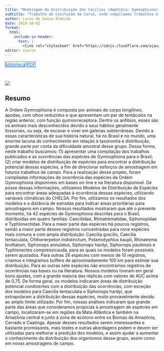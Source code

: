```yaml
---
title: "Modelagem da distribuição das Cecílias (Amphibia: Gymnophiona) do Brasil: subsídios para conservação e amostragens de campo"
subtitle: "Trabalho de Conclusão de Curso, onde compilamos trabalhos e ocorrências das espécies de Gymnophiona para o Brasil e criamos modelos de distribuição de espécies para encontrar a distribuição potencial para direcionar esforços de amostragem em trabalhos de campo."
author: Lucas de Souza Almeida
date: 2019-10-01
format:
  html:
    include-in-header: 
      text: |
        <link rel="stylesheet" href="https://cdnjs.cloudflare.com/ajax/libs/font-awesome/6.5.0/css/all.min.css">
editor: source
---
```


<div class="mt-4 d-flex flex-row flex-wrap gap-1 justify-content-left justify-content-sm-start" role="group" aria-label="Links">
  <a href="https://repositorio.unesp.br/handle/11449/235588" class="btn btn-custom text-capitalize" target="_blank"><i class="fas fa-graduation-cap me-1"></i>biblioteca</a>
  <a href="/publications/2019-almeida.pdf" class="btn btn-custom text-capitalize" target="_blank"><i class="bi bi-file-earmark-pdf me-1"></i>PDF</a>
</div>

<style>
  .btn-custom {
    background-color: white;
    border: 1px solid #1c6cbe; /* Borda azul */
    color: #1c6cbe; /* Texto azul */
    transition: background-color 0.3s, color 0.3s;
  }
  .btn-custom:hover {
    background-color: #1c6cbe; /* Cor de fundo azul ao passar o mouse */
    color: white; /* Texto branco */
  }
</style>

<br> 

![](featured.png)

## Resumo

A Ordem Gymnophiona é composta por animais de corpo longilíneo, ápodas, com olhos reduzidos e que apresentam um par de tentáculos na região anterior, com função quimiorreceptora. Dentre os anfíbios, esses são os animais mais desconhecidos devido a seus hábitos geralmente fossoriais, ou seja, de escavar e viver em galerias subterrâneas. Devido a essas características de sua história natural, há no Brasil e no mundo, uma enorme lacuna de conhecimento em relação à taxonomia e distribuição, grande parte por conta da dificuldade amostral desse grupo. Dessa forma, neste trabalho buscamos: (1) apresentar uma compilação dos trabalhos publicados e as ocorrências das espécies de Gymnophiona para o Brasil; (2) criar modelos de distribuição de espécies para encontrar a distribuição potencial dessas espécies, a fim de direcionar esforços de amostragem em futuros trabalhos de campo. Para a realização desse projeto, foram compiladas informações de ocorrência das espécies da Ordem Gymnophiona disponíveis em bases on-line e na literatura disponível. De posse dessas informações, utilizamos Modelos de Distribuição de Espécies para encontrar áreas adequadas à ocorrência dessas espécies, utilizando variáveis climáticas do CHELSA. Por fim, utilizamos os resultados dos modelos e a distância de estradas para indicar áreas prioritárias para amostragens em campo. Nossos resultados mostraram que até o presente momento, há 42 espécies de Gymnophiona descritas para o Brasil, distribuídas em quatro famílias: Caeciliidae, Rhinatrematidae, Siphonopidae e Typhlonectidae. Para a maior parte das espécies há poucos registros, sendo a maior parte desses registros concentradas para nove espécies mais comuns e com ampla distribuição: Caecilia gracilis, Caecilia tentaculata, Chthonerpeton indistinctum, Potamotyphlus kaupii, Rhinatrema bivittatum, Siphonops annulatus, Siphonops hardyi, Siphonops paulensis e Typhlonectes compressicauda, para as quais os modelos foram possíveis serem ajustados. Para outras 26 espécies com menos de 10 registros, criamos e integramos buffers de aproximadamente 100 km para estimar sua distribuição. Para as outras sete espécies não encontramos registros de ocorrências nas bases ou na literatura. Nossos modelos tiveram em geral bons ajustes, com a grande maioria das réplicas com valores de AUC acima de 0,75. De forma geral, os modelos indicaram áreas de distribuição potencial condizentes com a distribuição das ocorrências, com exceção dos modelos para Caecilia tentaculata e Siphonops hardyi, que extrapolaram a distribuição dessas espécies, muito provavelmente devido ao amplo limite utilizado. Por fim, nossas análises indicaram que grande parte das áreas que consideramos propícias à amostragem de espécies em campo, localizaram-se em regiões da Mata Atlântica e também na Amazônia central e junto à zona de ecótono entre os Biomas da Amazônia, Cerrado e Caatinga. Apesar desses resultados serem interessantes e bastante promissores, mais testes e outras abordagens podem e devem ser utilizadas para melhorar a predição dos modelos, e assim ajudar a aumentar o conhecimento da distribuição dos organismos desse grupo, assim como em novas amostragens de campo.
